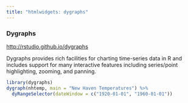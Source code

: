 ```yaml
---
title: "htmlwidgets: dygraphs"
---
```


### Dygraphs
<http://rstudio.github.io/dygraphs>

Dygraphs provides rich facilities for charting time-series data in R and includes support for many interactive features including series/point highlighting, zooming, and panning.

```r
library(dygraphs)
dygraph(nhtemp, main = "New Haven Temperatures") %>% 
  dyRangeSelector(dateWindow = c("1920-01-01", "1960-01-01"))
```
